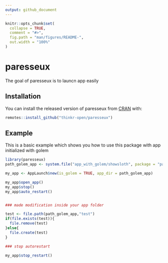 ```yaml
---
output: github_document
---
```


<!-- README.md is generated from README.Rmd. Please edit that file -->

```r
knitr::opts_chunk$set(
  collapse = TRUE,
  comment = "#>",
  fig.path = "man/figures/README-",
  out.width = "100%"
)
```
# paresseux

<!-- badges: start -->
<!-- badges: end -->

The goal of paresseux is to launcn app easily

## Installation

You can install the released version of paresseux from [CRAN](https://CRAN.R-project.org) with:

``` r
remotes::install_github("thinkr-open/paresseux")
```

## Example

This is a basic example which shows you how to use this package with app initialized with golem

```r
library(paresseux)
path_golem_app <- system.file("app_with_golem/showsloth", package = "paresseux")

my_app <- AppLaunch$new(is_golem = TRUE, app_dir = path_golem_app)  

my_app$open_app()
my_app$stop()
my_app$auto_restart()


### made modification inside your app folder

test <- file.path(path_golem_app,"test")
if(file.exists(test)){
  file.remove(test)
}else{
  file.create(test)
}

### stop autorestart

my_app$stop_restart()
```

